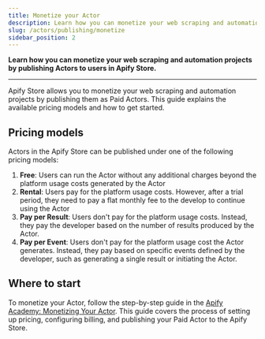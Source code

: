 ```yaml
---
title: Monetize your Actor
description: Learn how you can monetize your web scraping and automation projects by publishing Actors to users in Apify Store.
slug: /actors/publishing/monetize
sidebar_position: 2
---
```


**Learn how you can monetize your web scraping and automation projects by publishing Actors to users in Apify Store.**

---

Apify Store allows you to monetize your web scraping and automation projects by publishing them as Paid Actors. This guide explains the available pricing models and how to get started.

## Pricing models

Actors in the Apify Store can be published under one of the following pricing models:

1. **Free**: Users can run the Actor without any additional charges beyond the platform usage costs generated by the Actor
2. **Rental**: Users pay for the platform usage costs. However, after a trial period, they need to pay a flat monthly fee to the develop to continue using the Actor
3. **Pay per Result**: Users don't pay for the platform usage costs. Instead, they pay the developer based on the number of results produced by the Actor.
4. **Pay per Event**: Users don't pay for the platform usage cost the Actor generates. Instead, they pay based on specific events defined by the developer, such as generating a single result or initiating the Actor.

## Where to start

To monetize your Actor, follow the step-by-step guide in the [Apify Academy: Monetizing Your Actor](https://docs.apify.com/academy/get-most-of-actors/monetizing-your-actor). This guide covers the process of setting up pricing, configuring billing, and publishing your Paid Actor to the Apify Store.

